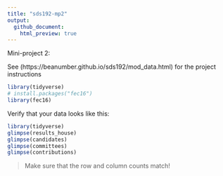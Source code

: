 ```yaml
---
title: "sds192-mp2"
output:
  github_document:
    html_preview: true
---
```


Mini-project 2:

See (https://beanumber.github.io/sds192/mod_data.html) for the project instructions


```r
library(tidyverse)
# install.packages("fec16")
library(fec16)
```

Verify that your data looks like this:

```r
library(tidyverse)
glimpse(results_house)
glimpse(candidates)
glimpse(committees)
glimpse(contributions)
```

> Make sure that the row and column counts match!